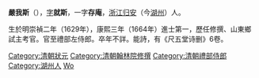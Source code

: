 {{Unreferenced|time=2021-12-25T10:18:51+00:00}}
'''嚴我斯'''（{{bd|1629年||？|catIdx=Y嚴}}），[[表字|字]]'''就斯'''，一字'''存庵'''，[[浙江|浙江]][[归安|归安]]（今[[湖州|湖州]]）人。

生於明崇禎二年（1629年），康熙三年（1664年）進士第一，歷任修撰、山東鄉試主考官。官至禮部左侍郎。卒年不詳。能詩，有《尺五堂诗删》6卷。

{{normdaten}}
{{DEFAULTSORT:Yan嚴}}
{{康熙三年甲辰科殿試金榜}}
[[Category:清朝狀元|Category:清朝狀元]]
[[Category:清朝翰林院修撰|Category:清朝翰林院修撰]]
[[Category:清朝禮部侍郎|Category:清朝禮部侍郎]]
[[Category:湖州人|Category:湖州人]]
[[Category:嚴姓|Wo]]
{{清朝人物小作品}}
<!---
尺五堂詩刪六卷刋本  右國朝吏部左侍郎歸安嚴我斯撰。初家苕上，後築室武林之城東，以著述為娛。文章品行欝然為鄉邦之望。魏裔介序。''（浙江採集遺書總錄癸集下，葉45）--->